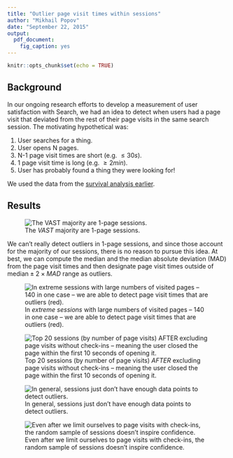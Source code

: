 ```yaml
---
title: "Outlier page visit times within sessions"
author: "Mikhail Popov"
date: "September 22, 2015"
output: 
  pdf_document: 
    fig_caption: yes
---
```


```r
knitr::opts_chunk$set(echo = TRUE)
```

## Background

In our ongoing research efforts to develop a measurement of user satisfaction with Search, we had an idea to detect when users had a page visit that deviated from the rest of their page visits in the same search session. The motivating hypothetical was:

1. User searches for a thing.
2. User opens N pages.
3. N-1 page visit times are short (e.g. $\leq 30s$).
4. 1 page visit time is long (e.g. $\geq 2min$).
5. User has probably found a thing they were looking for!

We used the data from the [survival analysis earlier](../T112269_survanalysis).

## Results

![The _VAST_ majority are 1-page sessions.](sessions.png)

We can't really detect outliers in 1-page sessions, and since those account for the majority of our sessions, there is no reason to pursue this idea. At best, we can compute the median and the median absolute deviation (MAD) from the page visit times and then designate page visit times outside of $\text{median} \pm 2 \times MAD$ range as outliers.

\newpage

![In _extreme sessions_ with large numbers of visited pages -- 140 in one case -- we are able to detect page visit times that are outliers (red).](top20seshs_1.png)

\vspace{1in}

![Top 20 sessions (by number of page visits) _AFTER_ excluding page visits without check-ins -- meaning the user closed the page within the first 10 seconds of opening it.](top20seshs_2.png)

\newpage

![In general, sessions just don't have enough data points to detect outliers.](rand40seshs.png)

\vspace{1in}

![Even after we limit ourselves to page visits with check-ins, the random sample of sessions doesn't inspire confidence.](rand40seshs_min10s.png)

